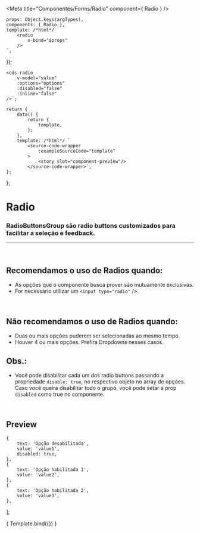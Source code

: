 
<Meta
	title="Componentes/Forms/Radio"
	component={ Radio }
/>

	props: Object.keys(argTypes),
	components: { Radio },
	template: /*html*/ `
		<radio
			v-bind="$props" 
		/>
	`,
});

	<cds-radio
		v-model="value"
		:options="options"
		:disabled="false"
		:inline="false"
	/>`;

	return {
		data() {
			return {
				template,
			};
		},
		template: /*html*/ `
			<source-code-wrapper
				:exampleSourceCode="template"
			>
				<story slot="component-preview"/>
			</source-code-wrapper>`,
	};
};

# Radio

### RadioButtonsGroup são radio buttons customizados para facilitar a seleção e feedback.
---
<br />

## Recomendamos o uso de Radios quando:
- As opções que o componente busca prover são mutuamente exclusivas.
- For necessário utilizar um ```<input type="radio"``` />.

<br />

## Não recomendamos o uso de Radios quando:
- Duas ou mais opções puderem ser selecionadas ao mesmo tempo.
- Houver 4 ou mais opções. Prefira Dropdowns nesses casos.

## Obs.:
- Você pode disabilitar cada um dos radio buttons passando a propriedade ```disable: true```, no respectivo objeto
no array de opções. Caso você queira disabilitar todo o grupo, você pode setar a prop ```disabled``` como true no componente.

<br />

## Preview

	{
		text: 'Opção desabilitada',
		value: 'value1',
		disabled: true,
	},
	{
		text: 'Opção habilitada 1',
		value: 'value2',
	},
	{
		text: 'Opção habilitada 2',
		value: 'value3',
	},
];

<Canvas>
	<Story
		name="Radio button group"
		decorators={[docsDecorator]}
		args={{
			options,
			value,
			disabled: false,
			inline: false,
		}}
	>
		{ Template.bind({}) }
	</Story>
</Canvas>

<ArgsTable story="Radio button group" />